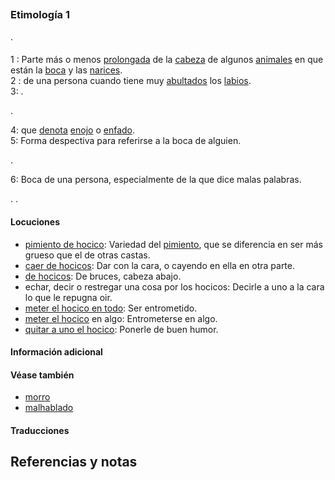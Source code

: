 == {{lengua|es}} ==
{{pron-graf}}

=== Etimología 1 ===
{{etimología|endo|hocicar}}.

==== {{sustantivo masculino|es}} ====
{{inflect.es.sust.reg}}
;1 {{csem|zootomía}}: Parte más o menos [[prolongar|prolongada]] de la [[cabeza]] de algunos [[animal]]es en que están la [[boca]] y las [[nariz|narices]].
;2 {{csem|anatomía}}: {{plm}} de una persona cuando tiene muy [[abultado]]s los [[labio]]s.
;3: {{plm|cara}}.
{{uso|familiar}}.
{{ejemplo|Félix tiene buen ''hocico''.}}
;4: {{plm|gesto}} que [[denotar|denota]] [[enojo]] o [[enfado]].
;5: Forma despectiva para referirse a la boca de alguien.
{{ámbito|Chile}}.
{{uso|despectivo|malsonante}}
{{ejemplo|Te voy a dar un [[combo]] en l'''hocico''.}}
{{ejemplo|Tení' el ''hocico'' [[hediondo]].}}
{{ejemplo|Tengo el ''hocico'' p'a la cag'á.}}
{{ejemplo|¿Querí que te de una patá en el ''hocico''?}}
;6: Boca de una persona, especialmente de la que dice malas palabras.
{{uso|coloquial}}.
{{ámbito|México}}.

==== Locuciones ====
{{trad-arriba|Locuciones con «hocico»}}
* [[pimiento de hocico]]: Variedad del [[pimiento]], que se diferencia en ser más grueso que el de otras castas.
* [[caer de hocicos]]: Dar con la cara, o cayendo en ella en otra parte.
* [[de hocicos]]: De bruces, cabeza abajo.
* echar, decir o restregar una cosa por los hocicos: Decirle a uno a la cara lo que le repugna oir.
* [[meter el hocico en todo]]: Ser entrometido.
* [[meter el hocico]] en algo: Entrometerse en algo.
* [[quitar a uno el hocico]]: Ponerle de buen humor.
{{trad-abajo}}

==== Información adicional ====
{{derivad|hocicón|hocicudo|hocico|hocicar}}

==== Véase también ====
{{Wikipedia}}
* [[morro]]
* [[malhablado]]

==== Traducciones ====
{{trad-arriba}}
{{t|de|t1=Schnauze}}
{{t|ca|t1=morro}}
{{t|fr|t1=museau}}
{{t|eo|t1=muzelo}}
{{t|gl|t1=fociño}}
{{t|cy|a1=1|t1=trwyn}}
{{t|en|t1=snout}}
{{t|nv|a1=1|t1=áchį́į́h}}
{{t|nl|t1=snuit}}
{{t|pt|t1=focinho}}
{{t|sv|t1=nos}}
{{trad-abajo}}

== Referencias y notas ==
<references />
